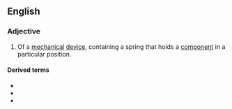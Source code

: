 ==English==

===Adjective===
{{en-adj|head=[[spring]]-[[loaded]]|-}}

# Of a [[mechanical]] [[device]], containing a spring that holds a [[component]] in a particular position.

====Derived terms====
* {{l|en|spring-load}}<!--back-formation-->
* {{l|en|spring-loaded camming device}}
* {{l|en|spring-loaded mode}}